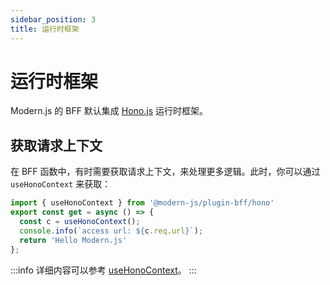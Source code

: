 ```yaml
---
sidebar_position: 3
title: 运行时框架
---
```


# 运行时框架

Modern.js 的 BFF 默认集成 [Hono.js](https://hono.dev/) 运行时框架。

## 获取请求上下文

在 BFF 函数中，有时需要获取请求上下文，来处理更多逻辑。此时，你可以通过 `useHonoContext` 来获取：

```ts title="api/lambda/hello.ts"
import { useHonoContext } from '@modern-js/plugin-bff/hono'
export const get = async () => {
  const c = useHonoContext();
  console.info(`access url: ${c.req.url}`);
  return 'Hello Modern.js'
};
```

:::info
详细内容可以参考 [useHonoContext](/apis/app/runtime/bff/use-hono-context)。
:::

